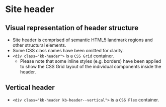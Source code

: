 
# Site header

## Visual representation of header structure
- Site header is comprised of semantic HTML5 landmark regions and other structural elements.
- Some CSS class names have been omitted for clarity.
- `<div class="kb-header">` is a `CSS Grid` container.
    - Please note that some inline styles (e.g. borders) have been applied to show the CSS Grid layout of the individual components inside the header.

<Preview>
    <Story id="ui-components-header--header" />
</Preview>

## Vertical header
- `<div class="kb-header kb-header--vertical">` is a `CSS Flex` container.

<Preview>
    <Story id="ui-components-header--vertical-header" />
</Preview>
